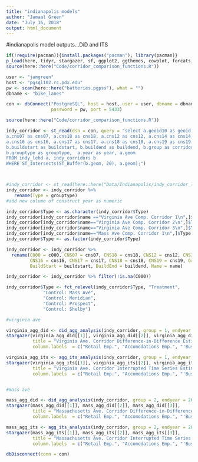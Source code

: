 ```yaml
---
title: "indianapolis models"
author: "Jamaal Green"
date: "July 16, 2018"
output: html_document
---
```


#indianapolis model outputs...DiD and ITS

```r

if(!require(pacman)){install.packages("pacman"); library(pacman)}
p_load(here, tidyr, stargazer, sf, ggplot2, ggthemes, cowplot, forcats, dplyr,dbplyr,RPostgreSQL)
source(here::here("Code/corridor_comparison_functions.R"))

user <- "jamgreen"
host <- "pgsql102.rc.pdx.edu"
pw <- scan(here::here("batteries.pgpss"), what = "")
dbname <- "bike_lanes"

con <- dbConnect("PostgreSQL", host = host, user = user, dbname = dbname, 
                 password = pw, port = 5433)

source(here::here("Code/corridor_comparison_functions.R"))

indy_corridor <- st_read(dsn = con, query = "select a.geoid10 as geoid, a.c000 as c000,
a.cns07 as cns07, a.cns18 as cns18, a.cns12 as cns12, a.cns14 as cns14, a.cns15 as cns15, 
a.cns16 as cns16, a.cns17 as cns17, a.cns18 as cns18, a.cns19 as cns19, b.name as Name, 
b.buildstart as buildstart, b.buildend as buildend, b.group as corridor_group, 
b.grouptype as grouptype,  a.year as year, a.geom
FROM indy_lehd a, indy_corridors b
WHERE ST_Intersects(ST_Buffer(b.geom, 20), a.geom);")



#indy_corridor <- st_read(here::here("Data/Indianapolis/indy_corridor_lehd_NAD83.shp"))
indy_corridor <- indy_corridor %>% 
   rename(Type = grouptype) 
#add new colume of construct year as numeric

indy_corridor$Type <- as.character(indy_corridor$Type)
indy_corridor[indy_corridor$name =="Virginia Ave Comp. Corridor 1\n",]$Type <- "Control: Meridian"
indy_corridor[indy_corridor$name=="Virginia Ave Comp. Corridor 2\n",]$Type <- "Control: Prospect"
indy_corridor[indy_corridor$name=="Virginia Ave Comp. Corridor 3\n",]$Type <- "Control: Shelby"
indy_corridor[indy_corridor$name=="Mass Ave Comp. Corridor 1\n",]$Type <- "Control: Mass Ave"
indy_corridor$Type <- as.factor(indy_corridor$Type)

indy_corridor <- indy_corridor %>% 
  rename(C000 = c000, CNS07 = cns07, CNS18 = cns18, CNS12 = cns12, CNS14 = cns14, CNS15 = cns15,
         CNS16 = cns16, CNS17 = cns17, CNS18 = cns18, CNS19 = cns19, Group = corridor_group,
         BuildStart = buildstart, BuildEnd = buildend, Name = name)

indy_corridor <- indy_corridor %>% filter(!is.na(C000))

indy_corridor$Type <- fct_relevel(indy_corridor$Type, "Treatment", 
              "Control: Mass Ave", 
              "Control: Meridian", 
              "Control: Prospect",
              "Control: Shelby")

```


```r

#virginia ave

virginia_agg_did <- did_agg_analysis(indy_corridor, group = 1, endyear = 2013)
stargazer(virginia_agg_did[[1]], virginia_agg_did[[2]], virginia_agg_did[[3]], 
          title = "Virginia Ave. Corridor Difference-in-Difference Estimates", 
          column.labels  = c("Retail Emp.", "Accomodations Emp.", "'Business' Emp."), type = "html")

virginia_agg_its <- agg_its_analysis(indy_corridor, group = 1, endyear = 2013)
stargazer(virginia_agg_its[[1]], virginia_agg_its[[2]], virginia_agg_its[[3]], 
          title = "Virginia Ave. Corridor Interrupted Time Series Estimates", 
          column.labels  = c("Retail Emp.", "Accomodations Emp.", "'Business' Emp."), type = "html")


#mass ave

mass_agg_did <- did_agg_analysis(indy_corridor, group = 2, endyear = 2010)
stargazer(mass_agg_did[[1]], mass_agg_did[[2]], mass_agg_did[[3]], 
          title = "Massachusetts Ave. Corridor Difference-in-Difference Estimates", 
          column.labels  = c("Retail Emp.", "Accomodations Emp.", "'Business' Emp."), type = "html")

mass_agg_its <- agg_its_analysis(indy_corridor, group = 2, endyear = 2010)
stargazer(mass_agg_its[[1]], mass_agg_its[[2]], mass_agg_its[[3]], 
          title = "Massachusetts Ave. Corridor Interrupted Time Series Estimates", 
          column.labels  = c("Retail Emp.", "Accomodations Emp.", "'Business' Emp."), type = "html")

dbDisconnect(conn = con)

```
